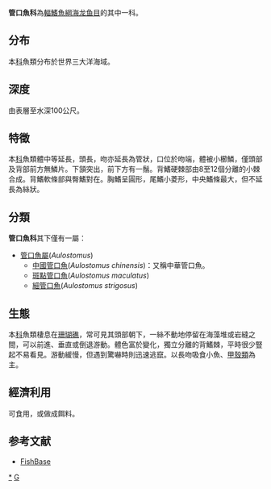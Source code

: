{{Automatic taxobox
| taxon = Aulostomidae
| image = Trumpetfish2.jpg
| image_caption =
| authority = Rafinesque, 1815
| subdivision_ranks = [[屬|屬]]
| subdivision = 
*見內文
}}
'''管口魚科'''為[[輻鰭魚綱|輻鰭魚綱]][[海龙鱼目|海龙鱼目]]的其中一科。

==分布==
本[[科|科]]魚類分布於世界三大洋海域。

==深度==
由表層至水深100公尺。

==特徵==
本[[科|科]]魚類體中等延長，頭長，吻亦延長為管狀，口位於吻端，體被小櫛鱗，僅頭部及背部前方無鱗片。下頷突出，前下方有一鬚。背鰭硬棘部由8至12個分離的小棘合成。背鰭軟條部與臀鰭對在。胸鰭呈圓形，尾鰭小菱形，中央鰭條最大，但不延長為絲狀。

==分類==
'''管口魚科'''其下僅有一屬：
* [[管口魚屬|管口魚屬]](''Aulostomus'')
**[[中國管口魚|中國管口魚]](''Aulostomus chinensis'')：又稱中華管口魚。
**[[斑點管口魚|斑點管口魚]](''Aulostomus maculatus'')
**[[細管口魚|細管口魚]](''Aulostomus strigosus'')

==生態==
本[[科|科]]魚類棲息在[[珊瑚礁|珊瑚礁]]，常可見其頭部朝下，一絲不動地停留在海藻堆或岩縫之間，可以前進、垂直或倒退游動。體色富於變化，獨立分離的背鰭棘，平時很少豎起不易看見。游動緩慢，但遇到驚嚇時則迅速逃竄。以長吻吸食小魚、[[甲殼類|甲殼類]]為主。

==經濟利用==
可食用，或做成餌料。

==参考文献==
*[http://www.fishbase.org/ FishBase] {{Wayback|url=http://www.fishbase.org/ |date=20171017132213 }}
{{Taxonbar|from=Q610041}}

[[Category:管口魚科|*]]
[[Category:海龙鱼目|G]]